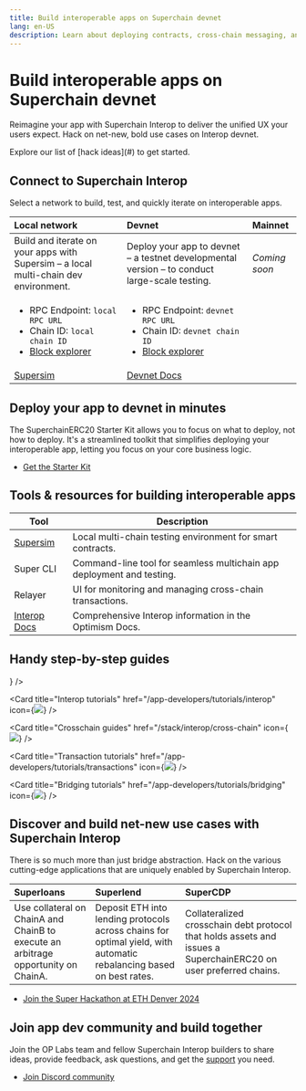 ```yaml
---
title: Build interoperable apps on Superchain devnet
lang: en-US
description: Learn about deploying contracts, cross-chain messaging, and tutorials to help you build applications on the Superchain.
---
```



# Build interoperable apps on Superchain devnet

Reimagine your app with Superchain Interop to deliver the unified UX your users expect. Hack on net-new, bold use cases on Interop devnet.

<Callout type="info">
  Explore our list of [hack ideas](#) to get started.
</Callout>

## Connect to Superchain Interop

Select a network to build, test, and quickly iterate on interoperable apps.

| Local network                                                                                                   | Devnet                                                                                                            | Mainnet       |
| :-------------------------------------------------------------------------------------------------------------- | :---------------------------------------------------------------------------------------------------------------- | :------------ |
| Build and iterate on your apps with Supersim – a local multi-chain dev environment.                             | Deploy your app to devnet – a testnet developmental version – to conduct large-scale testing.                     | *Coming soon* |
| <ul><li>RPC Endpoint: `local RPC URL` </li><li>Chain ID: `local chain ID`</li><li>[Block explorer](#)</li></ul> | <ul><li>RPC Endpoint: `devnet RPC URL`</li><li>Chain ID: `devnet chain ID`</li><li> [Block explorer](#)</li></ul> |               |
| [Supersim](tutorials/supersim)                                                                                  | [Devnet Docs](/stack/interop/tools/devnet)                                                                        |               |

## Deploy your app to devnet in minutes

The SuperchainERC20 Starter Kit allows you to focus on what to deploy, not how to deploy. It's a streamlined toolkit that simplifies deploying your interoperable app, letting you focus on your core business logic.

*   [Get the Starter Kit](starter-kit)

## Tools & resources for building interoperable apps

| Tool                           | Description                                                           |
| ------------------------------ | --------------------------------------------------------------------- |
| [Supersim](tools/supersim)     | Local multi-chain testing environment for smart contracts.            |
| Super CLI                      | Command-line tool for seamless multichain app deployment and testing. |
| Relayer                        | UI for monitoring and managing cross-chain transactions.              |
| [Interop Docs](/stack/interop) | Comprehensive Interop information in the Optimism Docs.               |

## Handy step-by-step guides

<Cards>
  <Card title="Supersim tutorials" href="/app-developers/tutorials/supersim" icon={<img src="/img/icons/shapes.svg" />} />

  <Card title="Interop tutorials" href="/app-developers/tutorials/interop" icon={<img src="/img/icons/shapes.svg" />} />

  <Card title="Crosschain guides" href="/stack/interop/cross-chain" icon={<img src="/img/icons/shapes.svg" />} />

  <Card title="Transaction tutorials" href="/app-developers/tutorials/transactions" icon={<img src="/img/icons/shapes.svg" />} />

  <Card title="Bridging tutorials" href="/app-developers/tutorials/bridging" icon={<img src="/img/icons/shapes.svg" />} />
</Cards>

## Discover and build net-new use cases with Superchain Interop

There is so much more than just bridge abstraction. Hack on the various cutting-edge applications that are uniquely enabled by Superchain Interop.

| Superloans                                                                         | Superlend                                                                                                           | SuperCDP                                                                                                         |
| :--------------------------------------------------------------------------------- | :------------------------------------------------------------------------------------------------------------------ | :--------------------------------------------------------------------------------------------------------------- |
| Use collateral on ChainA and ChainB to execute an arbitrage opportunity on ChainA. | Deposit ETH into lending protocols across chains for optimal yield, with automatic rebalancing based on best rates. | Collateralized crosschain debt protocol that holds assets and issues a SuperchainERC20 on user preferred chains. |

*   [Join the Super Hackathon at ETH Denver 2024](https://www.ethdenver.com/)

## Join app dev community and build together

Join the OP Labs team and fellow Superchain Interop builders to share ideas, provide feedback, ask questions, and get the [support](https://github.com/ethereum-optimism/developers/discussions) you need.

*   [Join Discord community](https://discord.gg/optimism)
